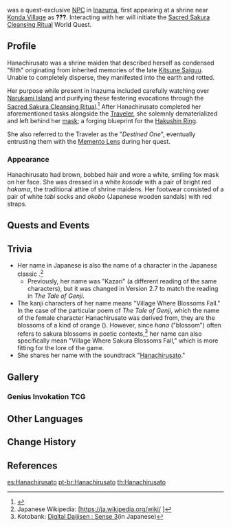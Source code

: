 {{About|the NPC|the soundtrack|Hanachirusato (Soundtrack)|the [[Genius Invokation TCG]] Support Card|Hanachirusato (Support Card)}}
{{Character Infobox
|type             = Quest NPC
|deceased         = Purified by the [[Sacred Sakura Cleansing Ritual]]
|image            = NPC Hanachirusato.png
|region           = Inazuma
|location         = Inazuma
|affiliation      = Grand Narukami Shrine (Faction)
|affiliationLabel = Grand Narukami Shrine
|title            = Shrine Maiden
|title2           = Miss Masked Maiden<br><small>(by [[Paimon]])</small>
}}
{{Quote
|quote   = When shall we meet again after this parting? For life is like the morning dew.
|speaker = Hanachirusato
|source  = Yougou Cleansing
}}
{{Lang|'''Hanachirusato'''|ja=花散里|ja_rm=Hanachirusato}} was a quest-exclusive [[NPC]] in [[Inazuma]], first appearing at a shrine near [[Konda Village]] as '''???'''. Interacting with her will initiate the [[Sacred Sakura Cleansing Ritual]] World Quest.

==Profile==
<!-- detailed story/lore information goes here -->
Hanachirusato was a shrine maiden that described herself as condensed "filth" originating from inherited memories of the late [[Kitsune Saiguu]]. Unable to completely disperse, they manifested into the earth and rotted.

Her purpose while present in Inazuma included carefully watching over [[Narukami Island]] and purifying these festering evocations through the [[Sacred Sakura Cleansing Ritual]].<ref>{{Ref/Quest|Yougou Cleansing}}</ref> After Hanachirusato completed her aforementioned tasks alongside the [[Traveler]], she solemnly dematerialized and left behind her [[Mask of Memories|mask]]; a forging blueprint for the [[Hakushin Ring]].

She also referred to the Traveler as the "''Destined One''", eventually entrusting them with the [[Memento Lens]] during her quest.

===Appearance===
Hanachirusato had brown, bobbed hair and wore a white, smiling fox mask on her face. She was dressed in a white ''kosode'' with a pair of bright red ''hakama'', the traditional attire of shrine maidens. Her footwear consisted of a pair of white ''tabi'' socks and ''okobo'' (Japanese wooden sandals) with red straps.

==Quests and Events==
{{Quests and Events}}

==Trivia==
*Her name in Japanese {{ja|花散里}} is also the name of a character in the Japanese classic {{Lang|''{{w|The Tale of Genji}}''|ja=源氏物語|ja_rm=Genji Monogatari}}.<ref>Japanese Wikipedia: [https://ja.wikipedia.org/wiki/{{subst:#urldecode:%E8%8A%B1%E6%95%A3%E9%87%8C}} {{ja|花散里}}]</ref>
** Previously, her name was "Kazari" (a different reading of the same characters), but it was changed in Version 2.7 to match the reading in ''The Tale of Genji''.
* The kanji characters of her name means "Village Where Blossoms Fall." In the case of the particular poem of ''The Tale of Genji'', which the name of the female character Hanachirusato was derived from, they are the blossoms of a kind of orange (''{{w|Tachibana orange|Citrus tachibana}}''). However, since ''hana'' ("blossom") often refers to sakura blossoms in poetic contexts,<ref name="kotobank">Kotobank: [https://kotobank.jp/word/%E8%8A%B1-115580 Digital Daijisen {{ja|花|hana}}: Sense 3](in Japanese)</ref> her name can also specifically mean "Village Where Sakura Blossoms Fall," which is more fitting for the lore of the game.
* She shares her name with the soundtrack "[[Hanachirusato (Soundtrack)|Hanachirusato]]."

==Gallery==
===Genius Invokation TCG===
{{Genius Invokation TCG Cards by Featured Gallery}}

==Other Languages==
{{Other Languages
|default_hidden = 1
|en      = Hanachirusato
|zhs     = 花散里
|zhs_rm  = Huāsànlǐ
|zht     = 花散里
|zht_rm  = Huāsànlǐ
|ja      = 花散里
|ja_rm   = Hanachirusato<ref>{{Ref/Quest|Cleansing Light|note=Japanese Voice-Over}}</ref>
|ko      = //하나치루사토//
|es      = Hanachirusato
|fr      = Hanachirusato
|ru      = Ханатирусато
|th      = Hanachirusato
|vi      = Hanachirusato
|de      = Hanachirusato
|id      = Hanachirusato
|pt      = Hanachirusato
|tr      = Hanachirusato
|it      = Hanachirusato
}}

==Change History==
{{Change History|2.0}}

==References==
{{Reflist|2}}

[[es:Hanachirusato]]
[[pt-br:Hanachirusato]]
[[th:Hanachirusato]]